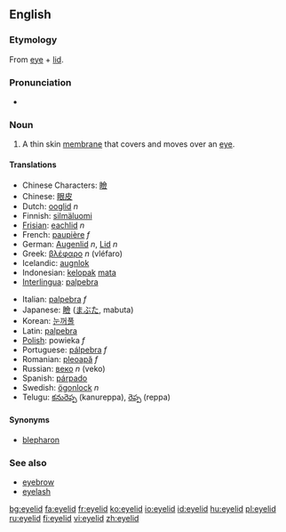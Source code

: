 ==English==

===Etymology===
From [[eye]] + [[lid]].

===Pronunciation===
*{{audio|en-us-eyelid.ogg|Audio (US)}}


===Noun===
{{en-noun}}

# {{anatomy}} A thin skin [[membrane]] that covers and moves over an [[eye]].

====Translations====
{{top}}
*Chinese Characters: [[瞼]]
*Chinese: [[眼皮]]
*Dutch: [[ooglid]] ''n''
*Finnish: [[silmäluomi]]
*[[Frisian]]: [[eachlid]] ''n''
*French: [[paupière]] ''f''
*German: [[Augenlid]] ''n'', [[Lid]] ''n''
*Greek: [[βλέφαρο]] ''n'' (vléfaro)
*Icelandic: [[augnlok]] {{n}}
*Indonesian: [[kelopak]] [[mata]]
*[[Interlingua]]: [[palpebra#Indonesian|palpebra]]
{{mid}}
*Italian: [[palpebra#Italian|palpebra]] ''f''
*Japanese: [[瞼]] ([[まぶた]], mabuta)
*Korean: [[눈꺼풀]]
*Latin: [[palpebra#Latin|palpebra]]
*[[Polish]]: powieka ''f''
*Portuguese: [[pálpebra]] ''f''
*Romanian: [[pleoapă]] ''f''
*Russian: [[веко]] ''n'' (veko)
*Spanish: [[párpado]]
*Swedish: [[ögonlock]] ''n''
*Telugu: [[కనురెప్ప]] (kanureppa), [[రెప్ప]] (reppa)
{{bottom}}

====Synonyms====
* [[blepharon]]

===See also===
*[[eyebrow]]
*[[eyelash]]

[[bg:eyelid]]
[[fa:eyelid]]
[[fr:eyelid]]
[[ko:eyelid]]
[[io:eyelid]]
[[id:eyelid]]
[[hu:eyelid]]
[[pl:eyelid]]
[[ru:eyelid]]
[[fi:eyelid]]
[[vi:eyelid]]
[[zh:eyelid]]